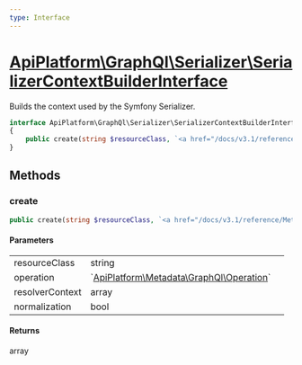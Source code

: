 ```yaml
---
type: Interface
---
```


# [ApiPlatform\GraphQl\Serializer\SerializerContextBuilderInterface](/docs/v3.1/reference/GraphQl/Serializer/SerializerContextBuilderInterface)

Builds the context used by the Symfony Serializer.


```php
interface ApiPlatform\GraphQl\Serializer\SerializerContextBuilderInterface
{
    public create(string $resourceClass, `<a href="/docs/v3.1/reference/Metadata/GraphQl/Operation">ApiPlatform\Metadata\GraphQl\Operation</a>` $operation, array $resolverContext, bool $normalization): array
}
```
## Methods

### create



```php
public create(string $resourceClass, `<a href="/docs/v3.1/reference/Metadata/GraphQl/Operation">ApiPlatform\Metadata\GraphQl\Operation</a>` $operation, array $resolverContext, bool $normalization): array
```

#### Parameters

<table><tbody>
<tr><td>resourceClass</td><td>string</td><td></td></tr><tr><td>operation</td><td>`<a href="/docs/v3.1/reference/Metadata/GraphQl/Operation">ApiPlatform\Metadata\GraphQl\Operation</a>`</td><td></td></tr><tr><td>resolverContext</td><td>array</td><td></td></tr><tr><td>normalization</td><td>bool</td><td></td></tr>
</tbody>
</table>

#### Returns

array
